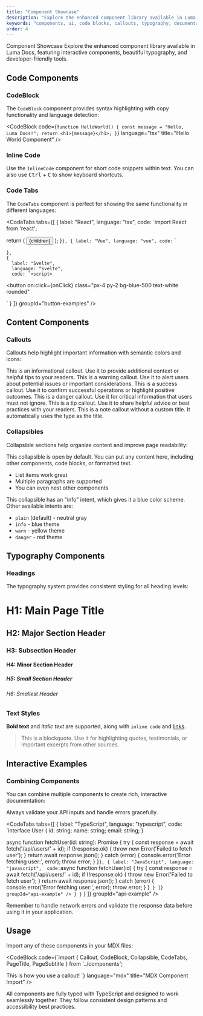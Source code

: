 ```yaml
---
title: "Component Showcase"
description: "Explore the enhanced component library available in Luma Docs, including code blocks, callouts, collapsibles, and more."
keywords: "components, ui, code blocks, callouts, typography, documentation"
order: 4
---
```



<PageTitle id="component-showcase">Component Showcase</PageTitle>
<PageSubtitle>
  Explore the enhanced component library available in Luma Docs, featuring interactive components, beautiful typography, and developer-friendly tools.
</PageSubtitle>

## Code Components

### CodeBlock

The `CodeBlock` component provides syntax highlighting with copy functionality and language detection:

<CodeBlock
  code={`function HelloWorld() {
    const message = "Hello, Luma Docs!";
    return <h1>{message}</h1>;
}`}
  language="tsx"
  title="Hello World Component"
/>

### Inline Code

Use the <Code>InlineCode</Code> component for short code snippets within text. You can also use <Kbd>Ctrl</Kbd> + <Kbd>C</Kbd> to show keyboard shortcuts.

### Code Tabs

The `CodeTabs` component is perfect for showing the same functionality in different languages:

<CodeTabs
  tabs={[
    {
      label: "React",
      language: "tsx",
      code: `import React from 'react';

  return (
    <button 
      onClick={onClick}
      className="px-4 py-2 bg-blue-500 text-white rounded"
    >
      {children}
    </button>
  );
}`
    },
    {
      label: "Vue",
      language: "vue",
      code: `<template>
  <button 
    @click="handleClick"
    class="px-4 py-2 bg-blue-500 text-white rounded"
  >
    <slot />
  </button>
</template>

<script>
  props: ['onClick'],
  methods: {
    handleClick() {
      this.onClick();
    }
  }
}
</script>`
    },
    {
      label: "Svelte",
      language: "svelte",
      code: `<script>
</script>

<button 
  on:click={onClick}
  class="px-4 py-2 bg-blue-500 text-white rounded"
>
  <slot />
</button>`
    }
  ]}
  groupId="button-examples"
/>

## Content Components

### Callouts

Callouts help highlight important information with semantic colors and icons:

<Callout type="info" title="Information">
  This is an informational callout. Use it to provide additional context or helpful tips to your readers.
</Callout>

<Callout type="warning" title="Warning">
  This is a warning callout. Use it to alert users about potential issues or important considerations.
</Callout>

<Callout type="success" title="Success">
  This is a success callout. Use it to confirm successful operations or highlight positive outcomes.
</Callout>

<Callout type="danger" title="Important">
  This is a danger callout. Use it for critical information that users must not ignore.
</Callout>

<Callout type="tip" title="Pro Tip">
  This is a tip callout. Use it to share helpful advice or best practices with your readers.
</Callout>

<Callout type="note">
  This is a note callout without a custom title. It automatically uses the type as the title.
</Callout>

### Collapsibles

Collapsible sections help organize content and improve page readability:

<Collapsible title="Basic Usage" defaultOpen>
  This collapsible is open by default. You can put any content here, including other components, code blocks, or formatted text.
  
  - List items work great
  - Multiple paragraphs are supported
  - You can even nest other components
</Collapsible>

<Collapsible title="Advanced Configuration" intent="info">
  This collapsible has an "info" intent, which gives it a blue color scheme. Other available intents are:
  
  - `plain` (default) - neutral gray
  - `info` - blue theme
  - `warn` - yellow theme  
  - `danger` - red theme
</Collapsible>

<Collapsible title="API Reference" intent="warn">
  <CodeBlock
    code={`interface CollapsibleProps {
  title: string;
  defaultOpen?: boolean;
  children: React.ReactNode;
  intent?: 'info' | 'warn' | 'danger' | 'plain';
  id?: string;
  className?: string;
  showIcon?: boolean;
}`}
    language="typescript"
    title="CollapsibleProps Interface"
  />
</Collapsible>

## Typography Components

### Headings

The typography system provides consistent styling for all heading levels:

# H1: Main Page Title
## H2: Major Section Header  
### H3: Subsection Header
#### H4: Minor Section Header
##### H5: Small Section Header
###### H6: Smallest Header

### Text Styles

**Bold text** and *italic text* are supported, along with `inline code` and [links](#component-showcase).

> This is a blockquote. Use it for highlighting quotes, testimonials, or important excerpts from other sources.

## Interactive Examples

### Combining Components

You can combine multiple components to create rich, interactive documentation:

<Collapsible title="Complete API Example" intent="info" defaultOpen>
  <Callout type="tip" title="Best Practice">
    Always validate your API inputs and handle errors gracefully.
  </Callout>

  <CodeTabs
    tabs={[
      {
        label: "TypeScript",
        language: "typescript",
        code: `interface User {
  id: string;
  name: string;
  email: string;
}

async function fetchUser(id: string): Promise<User> {
  try {
    const response = await fetch('/api/users/' + id);
    if (!response.ok) {
      throw new Error('Failed to fetch user');
    }
    return await response.json();
  } catch (error) {
    console.error('Error fetching user:', error);
    throw error;
  }
}`
      },
      {
        label: "JavaScript",
        language: "javascript", 
        code: `async function fetchUser(id) {
  try {
    const response = await fetch('/api/users/' + id);
    if (!response.ok) {
      throw new Error('Failed to fetch user');
    }
    return await response.json();
  } catch (error) {
    console.error('Error fetching user:', error);
    throw error;
  }
}`
      }
    ]}
    groupId="api-example"
  />
  }
}`
      }
    ]}
    groupId="api-example"
  />

  <Callout type="warning">
    Remember to handle network errors and validate the response data before using it in your application.
  </Callout>
</Collapsible>

## Usage

Import any of these components in your MDX files:

<CodeBlock
  code={`import { 
  Callout, 
  CodeBlock, 
  Collapsible, 
  CodeTabs, 
  PageTitle, 
  PageSubtitle 
} from '../components';

<Callout type="info" title="Hello">
  This is how you use a callout!
</Callout>`}
  language="mdx"
  title="MDX Component Import"
/>

All components are fully typed with TypeScript and designed to work seamlessly together. They follow consistent design patterns and accessibility best practices.